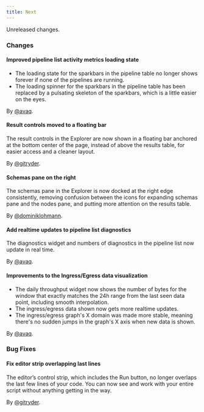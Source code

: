 ```yaml
---
title: Next
---
```


Unreleased changes.

### Changes

#### Improved pipeline list activity metrics loading state

- The loading state for the sparkbars in the pipeline table no longer shows forever if none of the pipelines are running.
- The loading spinner for the sparkbars in the pipeline table has been replaced by a pulsating skeleton of the sparkbars, which is a little easier on the eyes.

By [@avaq](https://github.com/avaq).

#### Result controls moved to a floating bar

The result controls in the Explorer are now shown in a floating bar anchored at the bottom center of the page,
instead of above the results table, for easier access and a cleaner layout.

By [@gitryder](https://github.com/gitryder).

#### Schemas pane on the right

The schemas pane in the Explorer is now docked at the right edge consistently,
removing confusion between the icons for expanding schemas pane and the nodes
pane, and putting more attention on the results table.

By [@dominiklohmann](https://github.com/dominiklohmann).

#### Add realtime updates to pipeline list diagnostics

The diagnostics widget and numbers of diagnostics in the pipeline list now update in real time.

By [@avaq](https://github.com/avaq).

#### Improvements to the Ingress/Egress data visualization

- The daily throughput widget now shows the number of bytes for the window that exactly matches the 24h range from the last seen data point, including smooth interpolation.
- The ingress/egress data shown now gets more realtime updates.
- The ingress/egress graph's X domain was made more stable, meaning there's no sudden jumps in the graph's X axis when new data is shown.

By [@avaq](https://github.com/avaq).

### Bug Fixes

#### Fix editor strip overlapping last lines

The editor’s control strip, which includes the Run button, no longer overlaps the last few lines of your code.
You can now see and work with your entire script without anything getting in the way.

By [@gitryder](https://github.com/gitryder).
